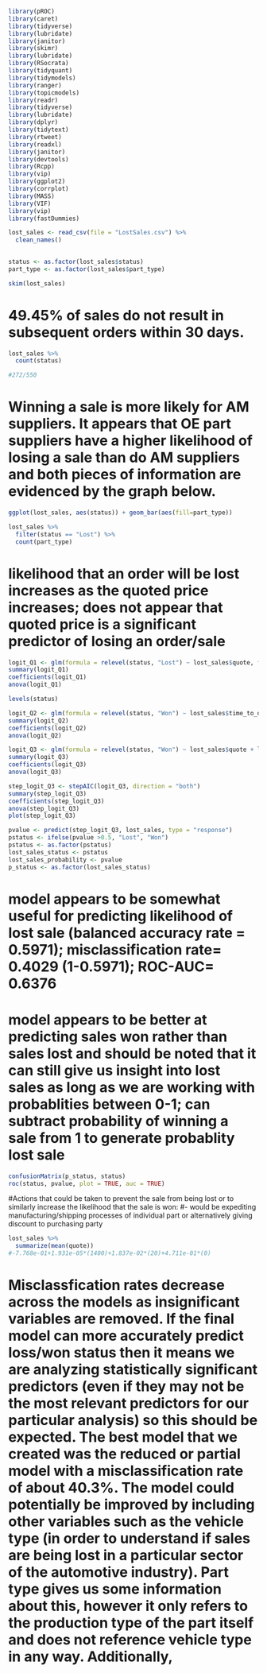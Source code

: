 ```{r, message=FALSE, warning=FALSE}
library(pROC)
library(caret)
library(tidyverse)
library(lubridate)
library(janitor)
library(skimr)
library(lubridate)
library(RSocrata)
library(tidyquant)
library(tidymodels)
library(ranger)
library(topicmodels)
library(readr)
library(tidyverse)
library(lubridate)
library(dplyr)
library(tidytext)
library(rtweet)
library(readxl)
library(janitor)
library(devtools)
library(Rcpp)
library(vip)
library(ggplot2)
library(corrplot)
library(MASS)
library(VIF)
library(vip)
library(fastDummies)
```

```{r, message=FALSE, warning=FALSE}
lost_sales <- read_csv(file = "LostSales.csv") %>%
  clean_names()
  
```

```{r, message=FALSE, warning=FALSE}
status <- as.factor(lost_sales$status)
part_type <- as.factor(lost_sales$part_type)

skim(lost_sales)

```
# 49.45% of sales do not result in subsequent orders within 30 days.

```{r}
lost_sales %>%
  count(status)

#272/550
```

#   Winning a sale is more likely for AM suppliers. It appears that OE part suppliers have a higher likelihood of losing a sale than do AM suppliers and both pieces of information are evidenced by the graph below. 

```{r, message=FALSE, warning=FALSE}
ggplot(lost_sales, aes(status)) + geom_bar(aes(fill=part_type))

lost_sales %>%
  filter(status == "Lost") %>%
  count(part_type)

```


# likelihood that an order will be lost increases as the quoted price increases; does not appear that quoted price is a significant predictor of losing an order/sale

```{r}
logit_Q1 <- glm(formula = relevel(status, "Lost") ~ lost_sales$quote, family = binomial(link = "logit"))
summary(logit_Q1)
coefficients(logit_Q1)
anova(logit_Q1)
```


```{r, message=FALSE, warning=FALSE}
levels(status)

logit_Q2 <- glm(formula = relevel(status, "Won") ~ lost_sales$time_to_delivery + part_type, family = binomial(link = "logit"))
summary(logit_Q2)
coefficients(logit_Q2)
anova(logit_Q2)

logit_Q3 <- glm(formula = relevel(status, "Won") ~ lost_sales$quote + lost_sales$time_to_delivery + part_type, family = binomial(link = "logit"))
summary(logit_Q3)
coefficients(logit_Q3)
anova(logit_Q3)

step_logit_Q3 <- stepAIC(logit_Q3, direction = "both")
summary(step_logit_Q3)
coefficients(step_logit_Q3)
anova(step_logit_Q3)
plot(step_logit_Q3)
```

```{r, message=FALSE, warning=FALSE}
pvalue <- predict(step_logit_Q3, lost_sales, type = "response")
pstatus <- ifelse(pvalue >0.5, "Lost", "Won")
pstatus <- as.factor(pstatus)
lost_sales_status <- pstatus
lost_sales_probability <- pvalue
p_status <- as.factor(lost_sales_status)
```

# model appears to be somewhat useful for predicting likelihood of lost sale (balanced accuracy rate = 0.5971); misclassification rate= 0.4029 (1-0.5971); ROC-AUC= 0.6376

#  model appears to be better at predicting sales won rather than sales lost and should be noted that it can still give us insight into lost sales as long as we are working with probablities between 0-1; can subtract probability of winning a sale from 1 to generate probablity lost sale

```{r, message=FALSE, warning=FALSE}
confusionMatrix(p_status, status)
roc(status, pvalue, plot = TRUE, auc = TRUE)
```

#Actions that could be taken to prevent the sale from being lost or to similarly increase the likelihood that the sale is won:
  #- would be expediting manufacturing/shipping processes of individual part or alternatively giving discount to purchasing party 

```{r}
lost_sales %>%
  summarize(mean(quote))
#-7.768e-01+1.931e-05*(1400)+1.837e-02*(20)+4.711e-01*(0)
```

# Misclassfication rates decrease across the models as insignificant variables are removed. If the final model can more accurately predict loss/won status then it means we are analyzing statistically significant predictors (even if they may not be the most relevant predictors for our particular analysis) so this should be expected. The best model that we created was the reduced or partial model with a misclassification rate of about 40.3%. The model could potentially be improved by including other variables such as the vehicle type (in order to understand if sales are being lost in a particular sector of the automotive industry). Part type gives us some information about this, however it only refers to the production type of the part itself and does not reference vehicle type in any way. Additionally, 

